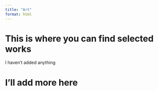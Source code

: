 ```yaml
---
title: "Art"
format: html
---
```


# This is where you can find selected works

I haven't added anything

# I'll add more here
